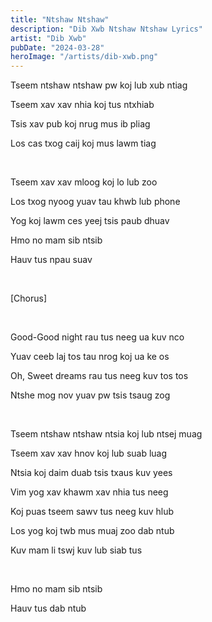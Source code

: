 ```yaml
---
title: "Ntshaw Ntshaw"
description: "Dib Xwb Ntshaw Ntshaw Lyrics"
artist: "Dib Xwb"
pubDate: "2024-03-28"
heroImage: "/artists/dib-xwb.png"
---
```


Tseem ntshaw ntshaw pw koj lub xub ntiag

Tseem xav xav nhia koj tus ntxhiab

Tsis xav pub koj nrug mus ib pliag

Los cas txog caij koj mus lawm tiag

<br />

Tseem xav xav mloog koj lo lub zoo

Los txog nyoog yuav tau khwb lub phone

Yog koj lawm ces yeej tsis paub dhuav

Hmo no mam sib ntsib

Hauv tus npau suav

<br />

[Chorus]

<br />

Good-Good night rau tus neeg ua kuv nco

Yuav ceeb laj tos tau nrog koj ua ke os

Oh, Sweet dreams rau tus neeg kuv tos tos

Ntshe mog nov yuav pw tsis tsaug zog

<br />

Tseem ntshaw ntshaw ntsia koj lub ntsej muag

Tseem xav xav hnov koj lub suab luag

Ntsia koj daim duab tsis txaus kuv yees

Vim yog xav khawm xav nhia tus neeg

Koj puas tseem sawv tus neeg kuv hlub

Los yog koj twb mus muaj zoo dab ntub

Kuv mam li tswj kuv lub siab tus

<br />

Hmo no mam sib ntsib

Hauv tus dab ntub
